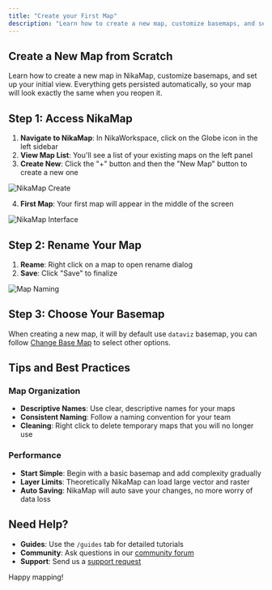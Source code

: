 ```yaml
---
title: "Create your First Map"
description: "Learn how to create a new map, customize basemaps, and set up your initial view"
---
```


## Create a New Map from Scratch

Learn how to create a new map in NikaMap, customize basemaps, and set up your initial view. Everything gets persisted automatically, so your map will look exactly the same when you reopen it.

## Step 1: Access NikaMap

1. **Navigate to NikaMap**: In NikaWorkspace, click on the Globe icon in the left sidebar
2. **View Map List**: You'll see a list of your existing maps on the left panel
3. **Create New**: Click the "+" button and then the "New Map" button to create a new one

![NikaMap Create](/guides/become-map-expert/create-your-first-map-1.jpg)

4. **First Map**: Your first map will appear in the middle of the screen

![NikaMap Interface](/guides/become-map-expert/create-your-first-map-2.jpg)

## Step 2: Rename Your Map

1. **Reame**: Right click on a map to open rename dialog
4. **Save**: Click "Save" to finalize

![Map Naming](/guides/become-map-expert/create-your-first-map-3.jpg)

## Step 3: Choose Your Basemap

When creating a new map, it will by default use `dataviz` basemap, you can follow [Change Base Map](/guides/become-map-expert/change-base-map/mdx) to select other options.

## Tips and Best Practices

### Map Organization
- **Descriptive Names**: Use clear, descriptive names for your maps
- **Consistent Naming**: Follow a naming convention for your team
- **Cleaning**: Right click to delete temporary maps that you will no longer use

### Performance
- **Start Simple**: Begin with a basic basemap and add complexity gradually
- **Layer Limits**: Theoretically NikaMap can load large vector and raster 
- **Auto Saving**: NikaMap will auto save your changes, no more worry of data loss

## Need Help?

- **Guides**: Use the `/guides` tab for detailed tutorials
- **Community**: Ask questions in our [community forum](https://github.com/orgs/NikaEco/discussions)
- **Support**: Send us a [support request](/support)

Happy mapping! 